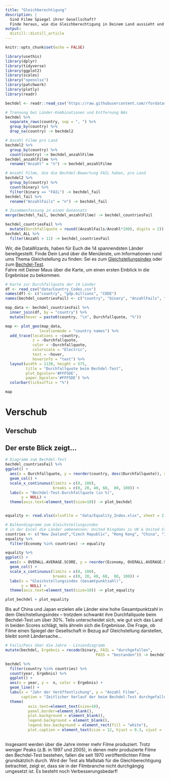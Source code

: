 ```yaml
---
title: "Gleichberechtigung"
description: |
  Sind Filme Spiegel ihrer Gesellschaft?  
  Finde heraus, wie die Gleichberechtigung in Deinem Land aussieht und ob sie sich in der Filmwelt widerspiegelt!
output:
  distill::distill_article
---
```


```r
knitr::opts_chunk$set(echo = FALSE)

library(usethis)
library(dplyr)
library(tidyverse)
library(ggplot2)
library(scales)
library("openxlsx")
library(patchwork)
library(plotly)
library(readr)

bechdel <- readr::read_csv('https://raw.githubusercontent.com/rfordatascience/tidytuesday/master/data/2021/2021-03-09/movies.csv')
```

```r
# Trennung bei Länder-Kombinationen und Entfernung NAs
bechdel %>%
  separate_rows(country, sep = ", ") %>%
  group_by(country) %>%
  drop_na(country) -> bechdel2

# Anzahl Filme pro Land
bechdel2 %>%
  group_by(country) %>%
  count(country) -> bechdel_anzahlFilme
bechdel_anzahlFilme %>%
  rename("Anzahl" = "n") -> bechdel_anzahlFilme

# Anzahl Filme, die die Bechdel-Bewertung FAIL haben, pro Land
bechdel2 %>%
  group_by(country) %>%
  count(binary) %>%
  filter(binary == "FAIL") -> bechdel_fail
bechdel_fail %>%
  rename("AnzahlFails" = "n") -> bechdel_fail

# Zusammenfassung in einen Datensatz
merge(bechdel_fail, bechdel_anzahlFilme) -> bechdel_countriesFail

bechdel_countriesFail %>%
  mutate(Durchfallquote = round((AnzahlFails/Anzahl*100), digits = 2)) -> bechdel_ALL
bechdel_ALL %>%
  filter(Anzahl > 11) -> bechdel_countriesFail
```


Wir, die DataWizards, haben für Euch die 14 spannendsten Länder bereitgestellt. Finde Dein Land über die Menüleiste, um Informationen rund ums Thema Gleichstellung zu finden: Sei es zum [Gleichstellungsindex](Glossar.html) oder zum [Bechdel-Test](Glossar.html).  
Fahre mit Deiner Maus über die Karte, um einen ersten Einblick in die Ergebnisse zu bekommen.

```r
# Karte zur Durchfallquote der 14 Länder
df <- read_csv("data/Country_Codes.csv")
names(df) <- c("country", "gdp.billions", "CODE")
names(bechdel_countriesFail) <- c("country", "binary", "AnzahlFails", "Anzahl", "Durchfallquote")

map_data <- bechdel_countriesFail %>%
  inner_join(df, by = "country") %>%
  mutate(hover = paste0(country, "\n", Durchfallquote, "%"))

map <- plot_geo(map_data,
               locationmode = "country names") %>%
  add_trace(locations = ~country,
            z = ~Durchfallquote,
            color = ~Durchfallquote,
            colorscale = "Electric",
            text = ~hover,
            hoverinfo = "text") %>%
  layout(width = 1130, height = 575,
         title = "Durchfallquote beim Bechdel-Test",
         plot_bgcolor='#FFF5DE',
         paper_bgcolor='#FFF5DE') %>%
  colorbar(ticksuffix = "%") 

map
```
  
# Verschub
## Verschub

## Der erste Blick zeigt...

  
```r
# Diagramm zum Bechdel-Test
bechdel_countriesFail %>%
ggplot() +
  aes(x = Durchfallquote, y = reorder(country, desc(Durchfallquote)), xmin = 0, xmax = 100) +
  geom_col() +
  scale_x_continuous(limits = c(0, 100), 
                     breaks = c(0, 20, 40, 60,  80, 100)) +
  labs(x = "Bechdel-Test-Durchfallquote (in %)",
       y = NULL) +
  theme(axis.text=element_text(size=10)) -> plot_bechdel


equality <- read.xlsx(xlsxFile = "data/Equality_Index.xlsx", sheet = 2)

# Balkendiagramm zum Gleichstellungsindex
# in der Excel die Länder umbenennen: United Kingdoms zu UK & United States zu USA
countries <- c("New Zealand","Czech Republic", "Hong Kong", "China", "Italy", "Japan", "Ireland", "USA", "France", "Germany", "UK", "Canada", "Spain", "Australia")
equality %>%
  filter(Economy %in% countries) -> equality

equality %>%
ggplot() +
  aes(x = OVERALL.AVERAGE.SCORE, y = reorder(Economy, OVERALL.AVERAGE.SCORE), xmin = 0, xmax = 100) +
  geom_col() +
  scale_x_continuous(limits = c(0, 100), 
                     breaks = c(0, 20, 40, 60,  80, 100)) +
  labs(x = "Gleichstellungsindex (Gesamtpunktzahl)",
       y = NULL) +
  theme(axis.text=element_text(size=10)) -> plot_equality

plot_bechdel + plot_equality
```

Bis auf China und Japan erzielen alle Länder eine hohe Gesamtpunktzahl in dem Gleichstellungsindex – trotzdem schwankt ihre Durchfallquote beim Bechdel-Test um über 30%. Teils unterscheidet sich, wie gut sich das Land in beiden Scores schlägt, teils ähneln sich die Ergebnisse. Die Frage, ob Filme einen Spiegel der Gesellschaft in Bezug auf Gleichstellung darstellen, bleibt somit Ländersache...

```r
# Fails/Pass über die Jahre - Liniendiagramm
mutate(bechdel, Ergebnis = recode(binary, FAIL = "durchgefallen",
                                        PASS = "bestanden")) -> bechdel

bechdel %>% 
  filter(country %in% countries) %>%
  count(year, Ergebnis) %>%
  ggplot() +
  aes(x = year, y =  n, color = Ergebnis) +
  geom_line() +
  labs(x = "Jahr der Veröffentlichung", y = "Anzahl Filme",
       caption = "Zeitlicher Verlauf der beim Bechdel-Test durchgefallenen vs. bestandenen Filme") +
  theme(
          axis.text=element_text(size=10),    
          panel.border=element_blank(),
          plot.background = element_blank(), 
          legend.background = element_blank(), 
          legend.box.background = element_rect(fill = "white"),
          plot.caption = element_text(size = 12, hjust = 0.3, vjust = -1))
  

```
Insgesamt werden über die Jahre immer mehr Filme produziert. Trotz weniger Peaks (z.B. in 1997 und 2005), in denen mehr produzierte Filme den Bechdel-Test bestehen, fallen die seit 1970 veröffentlichten Filme grundsätzlich durch. Wird der Test als Maßstab für die Gleichberechtigung betrachtet, zeigt er, dass sie in der Filmbranche nicht durchgängig umgesetzt ist. Es besteht noch Verbesserungsbedarf!
